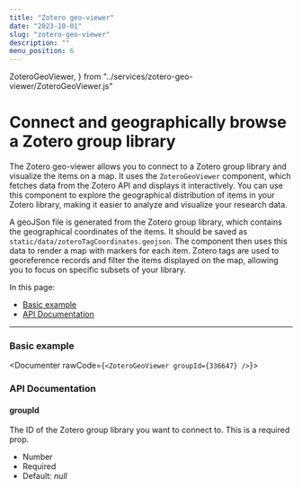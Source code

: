 ```yaml
---
title: "Zotero geo-viewer"
date: "2023-10-01"
slug: "zotero-geo-viewer"
description: ""
menu_position: 6
---
```


  ZoteroGeoViewer,
} from "../services/zotero-geo-viewer/ZoteroGeoViewer.js"


# Connect and geographically browse a Zotero group library

The Zotero geo-viewer allows you to connect to a Zotero group library and visualize the items on a map. It uses the `ZoteroGeoViewer` component, which fetches data from the Zotero API and displays it interactively.
You can use this component to explore the geographical distribution of items in your Zotero library, making it easier to analyze and visualize your research data.

A geoJSon file is generated from the Zotero group library, which contains the geographical coordinates of the items. It should be saved as `static/data/zoteroTagCoordinates.geojson`. The component then uses this data to render a map with markers for each item. Zotero tags are used to georeference records and filter the items displayed on the map, allowing you to focus on specific subsets of your library.

In this page:
- [Basic example](#basic-example)
- [API Documentation](#api-documentation)

---

### Basic example
<Documenter rawCode={`<ZoteroGeoViewer groupId={336647} />`}>
  <ZoteroGeoViewer groupId={336647} />
</Documenter>
 
### API Documentation
#### groupId
The ID of the Zotero group library you want to connect to. This is a required prop.
- Number
- Required
- Default: _null_

